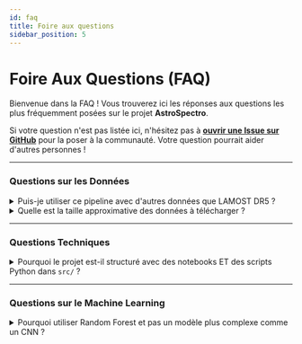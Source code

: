 ```yaml
---
id: faq
title: Foire aux questions
sidebar_position: 5
---
```


<!-- Complet for v0.1.0-alpha release -->


# <FontAwesomeIcon icon={faQuestionCircle} /> Foire Aux Questions (FAQ)

Bienvenue dans la FAQ ! Vous trouverez ici les réponses aux questions les plus fréquemment posées sur le projet **AstroSpectro**.

<Admonition type="note" title="Vous ne trouvez pas votre réponse ?">
  <p>
    Si votre question n'est pas listée ici, n'hésitez pas à <strong><a href="https://github.com/PhD-Brown/AstroSpectro/issues/new/choose">ouvrir une Issue sur GitHub</a></strong> pour la poser à la communauté. Votre question pourrait aider d'autres personnes !
  </p>
</Admonition>

---

### <FontAwesomeIcon icon={faDatabase} /> Questions sur les Données

<details>
  <summary>Puis-je utiliser ce pipeline avec d'autres données que LAMOST DR5 ?</summary>
  <div>
    <p>
      <strong>Pour l'instant, le pipeline est fortement optimisé pour le format spécifique des fichiers FITS de LAMOST DR5</strong> (notamment la façon dont le flux et la longueur d'onde sont stockés dans les en-têtes).
    </p>
    <p>
      Cependant, l'architecture est modulaire. Pour adapter le pipeline à d'autres relevés (comme SDSS), il suffirait principalement de modifier la méthode de chargement dans le module <code>SpectraPreprocessor</code>. Le support multi-survey est une des grandes ambitions listées dans notre <a href="./roadmap">Roadmap</a>.
    </p>
  </div>
</details>

<details>
  <summary>Quelle est la taille approximative des données à télécharger ?</summary>
  <div>
    <p>
      Le relevé complet de LAMOST DR5 est immense (plusieurs Téraoctets). Heureusement, vous n'avez pas besoin de tout télécharger !
    </p>
    <p>
      Le pipeline est conçu pour fonctionner par lots. Pour un premier test ou un entraînement de base, un lot de <strong>quelques milliers de spectres (soit quelques Gigaoctets)</strong> est amplement suffisant pour obtenir des résultats significatifs. Le script de téléchargement vous permet de fixer des limites pour contrôler la quantité de données récupérées.
    </p>
  </div>
</details>

---

### <FontAwesomeIcon icon={faCode} /> Questions Techniques

<details>
  <summary>Pourquoi le projet est-il structuré avec des notebooks ET des scripts Python dans <code>src/</code> ?</summary>
  <div>
    <p>
      C'est un choix d'architecture délibéré pour combiner le meilleur des deux mondes :
    </p>
    <ul>
      <li>Les <strong>scripts Python dans <code>src/</code></strong> contiennent la logique métier pure, organisée en classes modulaires et testables. C'est le "moteur" du pipeline.</li>
      <li>Les <strong>notebooks Jupyter</strong> servent d'interface utilisateur et de "chef d'orchestre". Ils permettent d'appeler la logique des modules de manière interactive, de visualiser les étapes intermédiaires, et de documenter un workflow expérimental.</li>
    </ul>
    <p>Cette séparation rend le code plus robuste, plus facile à maintenir et à réutiliser.</p>
  </div>
</details>

---

### <FontAwesomeIcon icon={faBrain} /> Questions sur le Machine Learning

<details>
  <summary>Pourquoi utiliser Random Forest et pas un modèle plus complexe comme un CNN ?</summary>
  <div>
    <p>
      Le choix de <strong>Random Forest</strong> comme modèle de base est intentionnel pour cette première version :
    </p>
    <ul>
      <li><strong>Interprétabilité :</strong> Il est facile de mesurer l'importance des features (quelles raies sont les plus utiles ?), ce qui est crucial dans un contexte scientifique.</li>
      <li><strong>Robustesse :</strong> Il fonctionne très bien avec un nombre limité de features et est moins sujet au sur-apprentissage que des modèles plus complexes.</li>
      <li><strong>Rapidité :</strong> Il est très rapide à entraîner, ce qui permet des cycles d'itération rapides.</li>
    </ul>
    <p>
      Cela dit, le benchmarking de modèles plus complexes comme des <strong>CNN 1D</strong> est une étape clé de notre <a href="./roadmap">Roadmap</a> pour potentiellement capturer des motifs que l'extraction de features manuelle aurait manqués.
    </p>
  </div>
</details>